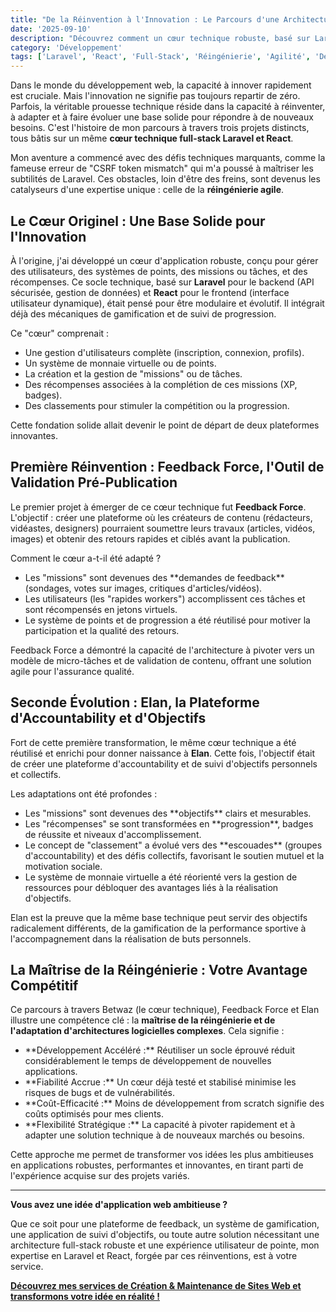 ```yaml
---
title: "De la Réinvention à l'Innovation : Le Parcours d'une Architecture Full-Stack Laravel & React à Travers Trois Projets Clés"
date: '2025-09-10'
description: "Découvrez comment un cœur technique robuste, basé sur Laravel et React, a été réinventé pour donner naissance à des plateformes innovantes de feedback pré-publication et de suivi d'objectifs gamifié. Une leçon de réingénierie et d'agilité."
category: 'Développement'
tags: ['Laravel', 'React', 'Full-Stack', 'Réingénierie', 'Agilité', 'Développement Web', 'Gamification', 'MVP']
---
```


Dans le monde du développement web, la capacité à innover rapidement est cruciale. Mais l'innovation ne signifie pas toujours repartir de zéro. Parfois, la véritable prouesse technique réside dans la capacité à réinventer, à adapter et à faire évoluer une base solide pour répondre à de nouveaux besoins. C'est l'histoire de mon parcours à travers trois projets distincts, tous bâtis sur un même **cœur technique full-stack Laravel et React**.

Mon aventure a commencé avec des défis techniques marquants, comme la fameuse erreur de "CSRF token mismatch" qui m'a poussé à maîtriser les subtilités de Laravel. Ces obstacles, loin d'être des freins, sont devenus les catalyseurs d'une expertise unique : celle de la **réingénierie agile**.

## Le Cœur Originel : Une Base Solide pour l'Innovation

À l'origine, j'ai développé un cœur d'application robuste, conçu pour gérer des utilisateurs, des systèmes de points, des missions ou tâches, et des récompenses. Ce socle technique, basé sur **Laravel** pour le backend (API sécurisée, gestion de données) et **React** pour le frontend (interface utilisateur dynamique), était pensé pour être modulaire et évolutif. Il intégrait déjà des mécaniques de gamification et de suivi de progression.

Ce "cœur" comprenait :

<ul>
  <li>Une gestion d'utilisateurs complète (inscription, connexion, profils).</li>
  <li>Un système de monnaie virtuelle ou de points.</li>
  <li>La création et la gestion de "missions" ou de tâches.</li>
  <li>Des récompenses associées à la complétion de ces missions (XP, badges).</li>
  <li>Des classements pour stimuler la compétition ou la progression.</li>
</ul>

Cette fondation solide allait devenir le point de départ de deux plateformes innovantes.

## Première Réinvention : Feedback Force, l'Outil de Validation Pré-Publication

Le premier projet à émerger de ce cœur technique fut **Feedback Force**. L'objectif : créer une plateforme où les créateurs de contenu (rédacteurs, vidéastes, designers) pourraient soumettre leurs travaux (articles, vidéos, images) et obtenir des retours rapides et ciblés avant la publication.

Comment le cœur a-t-il été adapté ?

<ul>
  <li>Les "missions" sont devenues des **demandes de feedback** (sondages, votes sur images, critiques d'articles/vidéos).</li>
  <li>Les utilisateurs (les "rapides workers") accomplissent ces tâches et sont récompensés en jetons virtuels.</li>
  <li>Le système de points et de progression a été réutilisé pour motiver la participation et la qualité des retours.</li>
</ul>

Feedback Force a démontré la capacité de l'architecture à pivoter vers un modèle de micro-tâches et de validation de contenu, offrant une solution agile pour l'assurance qualité.

## Seconde Évolution : Elan, la Plateforme d'Accountability et d'Objectifs

Fort de cette première transformation, le même cœur technique a été réutilisé et enrichi pour donner naissance à **Elan**. Cette fois, l'objectif était de créer une plateforme d'accountability et de suivi d'objectifs personnels et collectifs.

Les adaptations ont été profondes :

<ul>
  <li>Les "missions" sont devenues des **objectifs** clairs et mesurables.</li>
  <li>Les "récompenses" se sont transformées en **progression**, badges de réussite et niveaux d'accomplissement.</li>
  <li>Le concept de "classement" a évolué vers des **escouades** (groupes d'accountability) et des défis collectifs, favorisant le soutien mutuel et la motivation sociale.</li>
  <li>Le système de monnaie virtuelle a été réorienté vers la gestion de ressources pour débloquer des avantages liés à la réalisation d'objectifs.</li>
</ul>

Elan est la preuve que la même base technique peut servir des objectifs radicalement différents, de la gamification de la performance sportive à l'accompagnement dans la réalisation de buts personnels.

## La Maîtrise de la Réingénierie : Votre Avantage Compétitif

Ce parcours à travers Betwaz (le cœur technique), Feedback Force et Elan illustre une compétence clé : la **maîtrise de la réingénierie et de l'adaptation d'architectures logicielles complexes**. Cela signifie :

<ul>
  <li>**Développement Accéléré :** Réutiliser un socle éprouvé réduit considérablement le temps de développement de nouvelles applications.</li>
  <li>**Fiabilité Accrue :** Un cœur déjà testé et stabilisé minimise les risques de bugs et de vulnérabilités.</li>
  <li>**Coût-Efficacité :** Moins de développement from scratch signifie des coûts optimisés pour mes clients.</li>
  <li>**Flexibilité Stratégique :** La capacité à pivoter rapidement et à adapter une solution technique à de nouveaux marchés ou besoins.</li>
</ul>

Cette approche me permet de transformer vos idées les plus ambitieuses en applications robustes, performantes et innovantes, en tirant parti de l'expérience acquise sur des projets variés.

---

**Vous avez une idée d'application web ambitieuse ?**

Que ce soit pour une plateforme de feedback, un système de gamification, une application de suivi d'objectifs, ou toute autre solution nécessitant une architecture full-stack robuste et une expérience utilisateur de pointe, mon expertise en Laravel et React, forgée par ces réinventions, est à votre service.

**[Découvrez mes services de Création & Maintenance de Sites Web et transformons votre idée en réalité !](/services/creation-maintenance-sites)**
